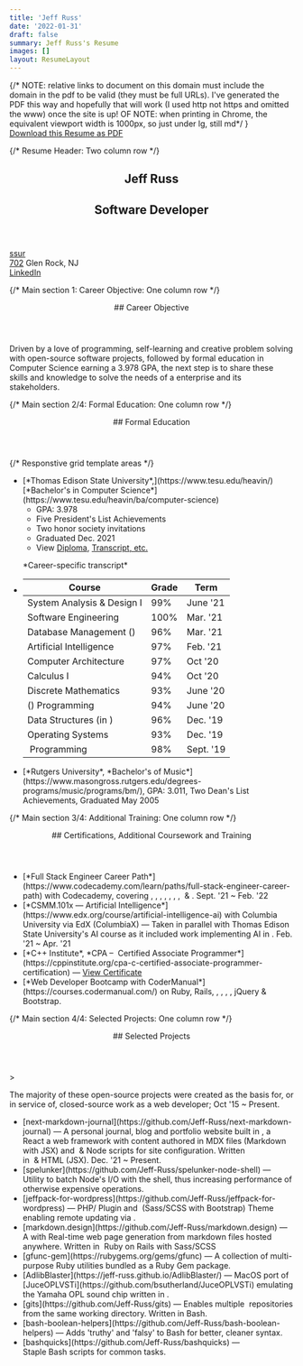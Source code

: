 ```yaml
---
title: 'Jeff Russ'
date: '2022-01-31'
draft: false
summary: Jeff Russ's Resume
images: []
layout: ResumeLayout
---
```


<div id='printable-page' className='text-md flex flex-wrap -mx-1 lg:mx-4 xl:mx-6 font-serif italic align-top -mt-2'>
  {/* NOTE: relative links to document on this domain must include the domain in the pdf to be valid 
  (they must be full URLs). I've generated the PDF this way and hopefully that will work (I used http 
  not https and omitted the www) once the site is up!
  OF NOTE: when printing in Chrome, the equivalent viewport width is 1000px, so just under lg, still md*/ }
  <div className='block w-full -mt-8 mb-6 print-hide'>
    <a className='text-lg' href='http://jeffruss.com/docs/Jeff-Russ_Resume.pdf' target="_blank" download='Jeff-Russ_Resume.pdf' className="styled-link font-semibold">Download this Resume as PDF</a>
  </div>

  {/* Resume Header: Two column row */}
  <section id="resume-header" className='my-0 px-1 lg:my-2 lg:px-6 w-1/2'>
    <header className='text-xl ml-5 mb-0 text-center not-italic'>
      <h1 className='font-black font-display tracking-wider text-4xl mb-1'>Jeff Russ</h1>
      <h2 className='text-sm -mb-1'>Software Developer</h2>
    </header>
  </section>
  <section id="resume-contact" className='mt-3 px-1 lg:my-2 lg:px-4 w-1/2 text-xs sm:text-[0.78rem] font-sans not-italic align-top'>
    <a className='nobot jeff-e-mail username-at-moc-liamg align-top styled-link' href='ssurnnylyerffej'>ssur</a><br />
    <a className='nobot jeff-ph-num area-exchangenum-702-237 styled-link' href='5433'>702</a> Glen Rock, NJ <br />
    <a className='styled-link' href='https://www.linkedin.com/in/jeff-russ-a866b648/' target="_blank">LinkedIn</a>
  </section>

  {/* Main section 1: Career Objective: One column row */}
  <section id='objective' className='card-section'>
    <header>
      ## Career Objective
    </header>
    <p className='py-1 my-0 px-2 md:px-8 lg:px-20'>Driven by a love of programming, self-learning and creative problem solving
      with open-source software projects, followed by formal education in Computer Science earning a 3.978 GPA, the next step is 
      to share these skills and knowledge to solve the needs of a enterprise and its stakeholders.</p>
    <div id='tech-list' className="flex flex-wrap my-1 mx-8">  
      <TechIcon kind='javascript' size={0.9} />
      <TechIcon kind='css3' size={0.9} />
      <TechIcon kind='html5' size={0.9} />
      <TechIcon kind='react' size={0.9} />
      <TechIcon kind='nextjs' size={0.9} />
      <TechIcon kind='nodejs' size={0.9} />
      <TechIcon kind='express' size={0.9} />
      <TechIcon kind='nosql' size={0.9} />
      <TechIcon kind='sql' size={0.9} />
      <TechIcon kind='git' size={0.9} />
    </div>
  </section>
  
  {/* Main section 2/4: Formal Education: One column row */}
  <section id='education' className='card-section'>
    <header>
      ## Formal Education
    </header>
    {/* Responstive grid template areas */} 
    <div className='pl-2 md:pl-6 lg:px-20'>
      <ul className='py-1 education-grid-template-areas-wrapper'> 
        <li className='A'> 
          [*Thomas Edison State University*,](https://www.tesu.edu/heavin/)<br className='responsive' /> [*Bachelor's in Computer Science*](https://www.tesu.edu/heavin/ba/computer-science)
          <ul>
            <li>GPA: 3.978</li>
            <li>Five President's List Achievements</li>
            <li>Two honor society invitations</li>
            <li>Graduated Dec. 2021</li>
            <li>View&nbsp;<a href='http://jeffruss.com/docs/Jeff-Russ_TESU_diploma.pdf' target='_blank' className="styled-link">Diploma</a>,&nbsp;<a href='http://jeffruss.com/docs/Jeff-Russ_TESU_transcript_etc.pdf' target='_blank' className="styled-link">Transcript, etc.</a></li>
          </ul>
          <p id='transcript-label' className="mt-0 pt-0 ml-10 lg:mt-3 sm:ml-4 after:content-[':'] sm:after:content-['→']">*Career-specific transcript*</p>
        </li>
        <li className='B list-none pl-2 sm:pl-0 sm:ml-0 md:ml-0 md:pl-4'>
          <table>
            <thead className='font-sans not-italic'><tr><th>Course</th><th>Grade</th><th>Term</th></tr></thead>
            <tbody>
              <tr><td>System Analysis & Design I</td><td>99%</td><td>June '21</td></tr>
              <tr><td>Software Engineering</td><td>100%</td><td>Mar. '21</td></tr>
              <tr><td>Database Management (<TechLabel kind='sql'/>)</td><td>96%</td><td>Mar. '21</td></tr>
              <tr><td>Artificial Intelligence</td><td>97%<br /></td><td>Feb. '21<br /></td></tr>
              <tr><td>Computer Architecture</td><td>97%</td><td>Oct '20</td></tr>
              <tr><td>Calculus I</td><td>94%</td><td>Oct '20</td></tr>
              <tr><td>Discrete Mathematics</td><td>93%</td><td>June '20</td></tr>
              <tr><td>(<TechLabel kind='python'/>) Programming</td><td>94%</td><td>June '20</td></tr>
              <tr><td>Data Structures (in <TechLabel kind='python'/>)</td><td>96%</td><td>Dec. '19</td></tr>
              <tr><td>Operating Systems</td><td>93%</td><td>Dec. '19</td></tr>
              <tr><td><TechLabel kind='cpp'/>&nbsp;Programming</td><td>98%</td><td>Sept. '19</td></tr>
            </tbody>
          </table>
        </li>
        <li className='C mt-0 sm:-mt-14 md:-mt-24 lg:-mt-16 lg:bottom-0'>
          [*Rutgers University*, *Bachelor's of Music*](https://www.masongross.rutgers.edu/degrees-programs/music/programs/bm/),
          GPA: 3.011, Two Dean's List Achievements, Graduated May 2005
        </li>
      </ul>
    </div>
  </section>

  {/* Main section 3/4: Additional Training: One column row */}
  <section id='additional' className='card-section'>
    <header>
      ## Certifications, Additional Coursework and Training 
    </header>
    <div className='pl-2 py-1 my-0 md:px-6 lg:px-20'>
      <ul>
        <li>[*Full Stack Engineer Career Path*](https://www.codecademy.com/learn/paths/full-stack-engineer-career-path) with Codecademy, covering <TechLabel kind='html5'/>, <TechLabel kind='css3'/>, <TechLabel kind='javascript'/>,  <TechLabel kind='git'/>,  <TechLabel kind='github'/>, <TechLabel kind='sql'/>, <TechLabel kind='express'/>, <TechLabel kind='react'/>&nbsp;& <TechLabel kind='nodejs'/>. Sept. '21 ~ Feb. '22</li>
        <li>[*CSMM.101x — Artificial Intelligence*](https://www.edx.org/course/artificial-intelligence-ai) with Columbia University via EdX (ColumbiaX)
          — Taken in parallel with Thomas Edison State University's AI course as it included work implementing AI in <TechLabel kind='python'/>. Feb. '21 ~ Apr. '21</li>
        <li>[*C++ Institute*, *CPA – <TechLabel kind='cpp'/>&nbsp;Certified Associate Programmer*](https://cppinstitute.org/cpa-c-certified-associate-programmer-certification) 
          — <a href='http://jeffruss.com/docs/Jeff-Russ_CppInstituteCertificate.pdf' target='_blank' className="styled-link">View Certificate</a></li>
        <li>[*Web Developer Bootcamp with CoderManual*](https://courses.codermanual.com/) on  <TechLabel>Ruby, Rails</TechLabel>, <TechLabel kind='html5'/>, <TechLabel kind='git'/>, <TechLabel kind='github'/>,&nbsp;<TechLabel kind='javascript'/>, <TechLabel>jQuery</TechLabel>&nbsp;& <TechLabel>Bootstrap</TechLabel>.</li>
      </ul>
    </div>
  </section>

{/* Main section 4/4: Selected Projects: One column row */}
  <section id='projects' className='card-section'>
    <header>
      ## Selected Projects
    </header>
    <div className='pl-2 py-1 my-0 md:px-6 lg:px-20'>
      > <p>The majority of these open-source projects were created as the basis for, or in service of, closed-source work as a web developer; Oct '15 ~ Present.</p>
      <ul>
        <li className='ml-6'>[next-markdown-journal](https://github.com/Jeff-Russ/next-markdown-journal) 
          — A personal journal, blog and portfolio website built in <TechLabel kind='nextjs'/>, a <TechLabel kind='react'>React</TechLabel>&nbsp;a web framework with content authored in MDX files (Markdown with JSX) and <TechLabel kind='tailwind' className="text-[100%]"/>&nbsp;&&nbsp;<TechLabel kind='nodejs'>Node</TechLabel>&nbsp;scripts for site configuration. Written in&nbsp;<TechLabel kind='javascript'/>&nbsp;&&nbsp;<TechLabel kind='html5'>HTML</TechLabel>&nbsp;(<TechLabel kind='react'>JSX</TechLabel>). Dec. '21 ~ Present.</li>
        <li>[spelunker](https://github.com/Jeff-Russ/spelunker-node-shell) 
          — Utility to batch&nbsp;<TechLabel kind='nodejs'>Node's</TechLabel>&nbsp;I/O with the&nbsp;<TechLabel kind='scripts'>shell</TechLabel>, thus increasing performance of otherwise expensive operations.</li>
        <li>[jeffpack-for-wordpress](https://github.com/Jeff-Russ/jeffpack-for-wordpress) 
          — <TechLabel>PHP</TechLabel>/<TechLabel kind='javascript'/>&nbsp;Plugin and&nbsp;<TechLabel kind='css3'/>&nbsp;(<TechLabel kind='sass' className='text-[#947484]'>Sass/SCSS</TechLabel>&nbsp;with&nbsp;<TechLabel>Bootstrap</TechLabel>)&nbsp;Theme enabling remote updating via&nbsp;<TechLabel kind='git'/>.</li>
        <li>[markdown.design](https://github.com/Jeff-Russ/markdown.design) 
          — A with Real-time web page generation from markdown files hosted anywhere. Written in &nbsp;<TechLabel>Ruby on Rails</TechLabel>&nbsp;with&nbsp;<TechLabel kind='sass' className='text-[#947484]'>Sass/SCSS</TechLabel></li>
        <li>[gfunc-gem](https://rubygems.org/gems/gfunc) 
          — A collection of multi-purpose <TechLabel>Ruby</TechLabel> utilities bundled as a <TechLabel>Ruby Gem</TechLabel> package.</li> 
        <li>[AdlibBlaster](https://jeff-russ.github.io/AdlibBlaster/) 
          — MacOS port of [JuceOPLVSTi](https://github.com/bsutherland/JuceOPLVSTi) emulating the Yamaha OPL sound chip written in <TechLabel kind='cpp'/>.</li>
        <li>[gits](https://github.com/Jeff-Russ/gits) 
          — Enables multiple&nbsp;<TechLabel kind='git'/>&nbsp;repositories from the same working directory. Written in&nbsp;<TechLabel kind='scripts'>Bash</TechLabel>.</li>
        <li>[bash-boolean-helpers](https://github.com/Jeff-Russ/bash-boolean-helpers) 
          — Adds 'truthy' and 'falsy' to&nbsp;<TechLabel kind='scripts'>Bash</TechLabel>&nbsp;for better, cleaner syntax.</li>
        <li>[bashquicks](https://github.com/Jeff-Russ/bashquicks) 
          — Staple&nbsp;<TechLabel kind='scripts'>Bash</TechLabel>&nbsp;scripts for common tasks.</li>
      </ul>
    </div>
  </section>
</div>








